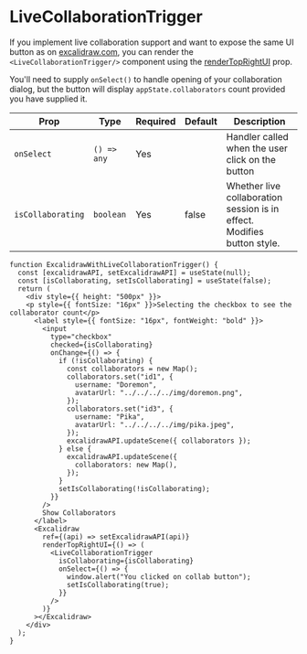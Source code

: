 # LiveCollaborationTrigger

If you implement live collaboration support and want to expose the same UI button as on [excalidraw.com](https://excalidraw.com), you can render the `<LiveCollaborationTrigger/>` component using the [renderTopRightUI](/docs/@excalidraw/excalidraw/api/props#rendertoprightui) prop.

You'll need to supply `onSelect()` to handle opening of your collaboration dialog, but the button will display `appState.collaborators` count provided you have supplied it.

| Prop | Type | Required | Default | Description |
| --- | --- | --- | --- | --- |
| `onSelect` | `() => any` | Yes |  | Handler called when the user click on the button |
| `isCollaborating` | `boolean` | Yes | false | Whether live collaboration session is in effect. Modifies button style. |


```tsx live
function ExcalidrawWithLiveCollaborationTrigger() {
  const [excalidrawAPI, setExcalidrawAPI] = useState(null);
  const [isCollaborating, setIsCollaborating] = useState(false);
  return (
    <div style={{ height: "500px" }}>
    <p style={{ fontSize: "16px" }}>Selecting the checkbox to see the collaborator count</p>
      <label style={{ fontSize: "16px", fontWeight: "bold" }}>
        <input
          type="checkbox"
          checked={isCollaborating}
          onChange={() => {
            if (!isCollaborating) {
              const collaborators = new Map();
              collaborators.set("id1", {
                username: "Doremon",
                avatarUrl: "../../../../img/doremon.png",
              });
              collaborators.set("id3", {
                username: "Pika",
                avatarUrl: "../../../../img/pika.jpeg",
              });
              excalidrawAPI.updateScene({ collaborators });
            } else {
              excalidrawAPI.updateScene({
                collaborators: new Map(),
              });
            }
            setIsCollaborating(!isCollaborating);
          }}
        />
        Show Collaborators
      </label>
      <Excalidraw
        ref={(api) => setExcalidrawAPI(api)}
        renderTopRightUI={() => (
          <LiveCollaborationTrigger
            isCollaborating={isCollaborating}
            onSelect={() => {
              window.alert("You clicked on collab button");
              setIsCollaborating(true);
            }}
          />
        )}
      ></Excalidraw>
    </div>
  );
}
```

